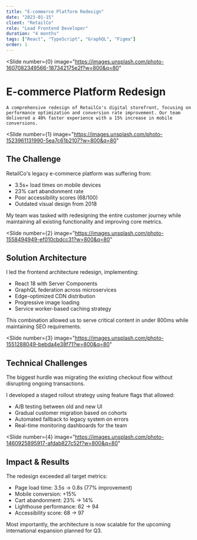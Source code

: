 ```yaml
---
title: "E-commerce Platform Redesign"
date: "2023-01-15"
client: "RetailCo"
role: "Lead Frontend Developer"
duration: "4 months"
tags: ["React", "TypeScript", "GraphQL", "Figma"]
order: 1
---
```


<Slide
  number={0}
  image="https://images.unsplash.com/photo-1607082349566-187342175e2f?w=800&q=80"
>
  # E-commerce Platform Redesign

	A comprehensive redesign of RetailCo's digital storefront, focusing on performance optimization and conversion rate improvement. Our team delivered a 40% faster experience with a 15% increase in mobile conversions.
</Slide>

<Slide 
  number={1}
  image="https://images.unsplash.com/photo-1523961131990-5ea7c61b2107?w=800&q=80"
>
  ## The Challenge

  RetailCo's legacy e-commerce platform was suffering from:

  - 3.5s+ load times on mobile devices
  - 23% cart abandonment rate
  - Poor accessibility scores (68/100)
  - Outdated visual design from 2018

  My team was tasked with redesigning the entire customer journey while maintaining all existing functionality and improving core metrics.
</Slide>

<Slide 
  number={2}
  image="https://images.unsplash.com/photo-1558494949-ef010cbdcc31?w=800&q=80"
>
  ## Solution Architecture

  I led the frontend architecture redesign, implementing:

  - React 18 with Server Components
  - GraphQL federation across microservices
  - Edge-optimized CDN distribution
  - Progressive image loading
  - Service worker-based caching strategy

  This combination allowed us to serve critical content in under 800ms while maintaining SEO requirements.
</Slide>

<Slide 
  number={3}
  image="https://images.unsplash.com/photo-1551288049-bebda4e38f71?w=800&q=80"
>
  ## Technical Challenges

  The biggest hurdle was migrating the existing checkout flow without disrupting ongoing transactions.

  I developed a staged rollout strategy using feature flags that allowed:

  - A/B testing between old and new UI
  - Gradual customer migration based on cohorts
  - Automated fallback to legacy system on errors
  - Real-time monitoring dashboards for the team
</Slide>

<Slide 
  number={4}
  image="https://images.unsplash.com/photo-1460925895917-afdab827c52f?w=800&q=80"
>
  ## Impact & Results

  The redesign exceeded all target metrics:

  - Page load time: 3.5s → 0.8s (77% improvement)
  - Mobile conversion: +15% 
  - Cart abandonment: 23% → 14%
  - Lighthouse performance: 62 → 94
  - Accessibility score: 68 → 97

  Most importantly, the architecture is now scalable for the upcoming international expansion planned for Q3.
</Slide> 